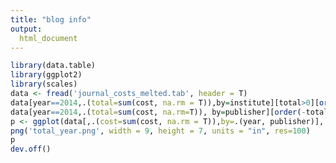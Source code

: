 ```yaml
---
title: "blog info"
output: 
  html_document
---
```

```r
library(data.table)
library(ggplot2)
library(scales)
data <- fread('journal_costs_melted.tab', header = T)
data[year==2014,.(total=sum(cost, na.rm = T)),by=institute][total>0][order(-total)][1:20]
data[year==2014,.(total=sum(cost, na.rm=T)), by=publisher][order(-total)]
p <- ggplot(data[,.(cost=sum(cost, na.rm = T)),by=.(year, publisher)], aes(year, cost, fill=publisher)) +geom_bar(stat = "identity") + scale_y_continuous(labels = comma) +ylab("Total cost (£)")
png('total_year.png', width = 9, height = 7, units = "in", res=100)
p
dev.off()
```

